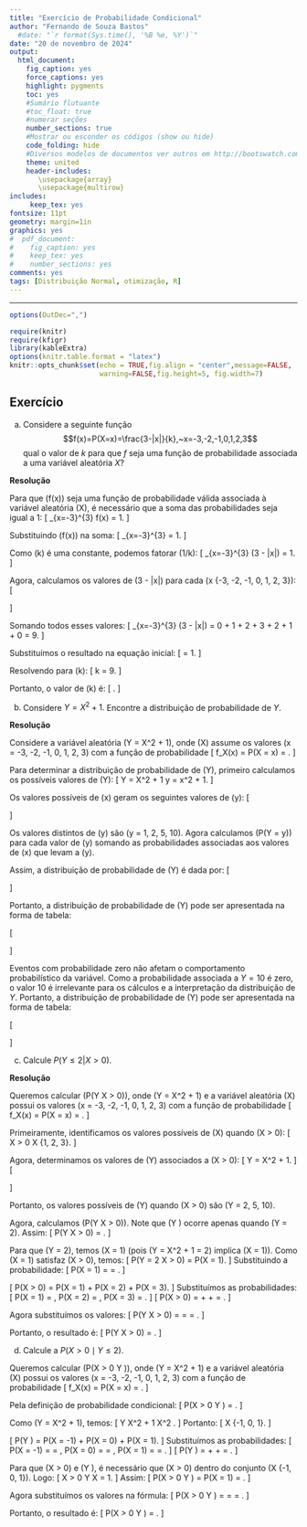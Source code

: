 ```yaml
---
title: "Exercício de Probabilidade Condicional"
author: "Fernando de Souza Bastos"
  #date: "`r format(Sys.time(), '%B %e, %Y')`"
date: "20 de novembro de 2024"
output:
  html_document:
    fig_caption: yes
    force_captions: yes
    highlight: pygments
    toc: yes
    #Sumário flutuante
    #toc_float: true
    #numerar seções
    number_sections: true
    #Mostrar ou esconder os códigos (show ou hide)
    code_folding: hide
    #Diversos modelos de documentos ver outros em http://bootswatch.com/
    theme: united
    header-includes:
       \usepackage{array}
       \usepackage{multirow}
includes:
     keep_tex: yes
fontsize: 11pt
geometry: margin=1in
graphics: yes
#  pdf_document:
#    fig_caption: yes
#    keep_tex: yes
#    number_sections: yes
comments: yes
tags: [Distribuição Normal, otimização, R]
---
```


***

```r
options(OutDec=",")
```


```r
require(knitr)
require(kfigr)
library(kableExtra)
options(knitr.table.format = "latex")
knitr::opts_chunk$set(echo = TRUE,fig.align = "center",message=FALSE, 
                      warning=FALSE,fig.height=5, fig.width=7)
```

## Exercício

a) Considere a seguinte função $$f(x)=P(X=x)=\frac{3-|x|}{k},~x=-3,-2,-1,0,1,2,3$$ qual o valor de $k$ para que $f$ seja uma função de probabilidade associada a uma variável aleatória $X?$

**Resolução**

Para que \(f(x)\) seja uma função de probabilidade válida associada à variável aleatória \(X\), é necessário que a soma das probabilidades seja igual a 1:
\[
\sum_{x=-3}^{3} f(x) = 1.
\]

Substituindo \(f(x)\) na soma:
\[
\sum_{x=-3}^{3} \frac{3 - |x|}{k} = 1.
\]

Como \(k\) é uma constante, podemos fatorar \(1/k\):
\[
\frac{1}{k} \sum_{x=-3}^{3} (3 - |x|) = 1.
\]

Agora, calculamos os valores de \(3 - |x|\) para cada \(x \in \{-3, -2, -1, 0, 1, 2, 3\}\):
\[
\begin{aligned}
x = -3 &\implies 3 - |x| = 3 - 3 = 0, \\
x = -2 &\implies 3 - |x| = 3 - 2 = 1, \\
x = -1 &\implies 3 - |x| = 3 - 1 = 2, \\
x = 0 &\implies 3 - |x| = 3 - 0 = 3, \\
x = 1 &\implies 3 - |x| = 3 - 1 = 2, \\
x = 2 &\implies 3 - |x| = 3 - 2 = 1, \\
x = 3 &\implies 3 - |x| = 3 - 3 = 0.
\end{aligned}
\]

Somando todos esses valores:
\[
\sum_{x=-3}^{3} (3 - |x|) = 0 + 1 + 2 + 3 + 2 + 1 + 0 = 9.
\]

Substituímos o resultado na equação inicial:
\[
\frac{1}{k} \cdot 9 = 1.
\]

Resolvendo para \(k\):
\[
k = 9.
\]

Portanto, o valor de \(k\) é:
\[
\boxed{9}.
\]

b) Considere $Y=X^{2}+1.$ Encontre a distribuição de probabilidade de $Y$.

**Resolução**

Considere a variável aleatória \(Y = X^2 + 1\), onde \(X\) assume os valores \(x = -3, -2, -1, 0, 1, 2, 3\) com a função de probabilidade
\[
f_X(x) = P(X = x) = \frac{3 - |x|}{9}.
\]

Para determinar a distribuição de probabilidade de \(Y\), primeiro calculamos os possíveis valores de \(Y\):
\[
Y = X^2 + 1 \implies y = x^2 + 1.
\]

Os valores possíveis de \(x\) geram os seguintes valores de \(y\):
\[
\begin{aligned}
x = -3 &\implies y = (-3)^2 + 1 = 9 + 1 = 10, \\
x = -2 &\implies y = (-2)^2 + 1 = 4 + 1 = 5, \\
x = -1 &\implies y = (-1)^2 + 1 = 1 + 1 = 2, \\
x = 0 &\implies y = (0)^2 + 1 = 0 + 1 = 1, \\
x = 1 &\implies y = (1)^2 + 1 = 1 + 1 = 2, \\
x = 2 &\implies y = (2)^2 + 1 = 4 + 1 = 5, \\
x = 3 &\implies y = (3)^2 + 1 = 9 + 1 = 10.
\end{aligned}
\]

Os valores distintos de \(y\) são \(y = 1, 2, 5, 10\). Agora calculamos \(P(Y = y)\) para cada valor de \(y\) somando as probabilidades associadas aos valores de \(x\) que levam a \(y\).

\begin{itemize}
    \item Para \(y = 1\): ocorre apenas quando \(x = 0\). Portanto,
    \[
    P(Y = 1) = P(X = 0) = \frac{3 - |0|}{9} = \frac{3}{9} = \frac{1}{3}.
    \]

    \item Para \(y = 2\): ocorre quando \(x = -1\) ou \(x = 1\). Portanto,
    \[
    P(Y = 2) = P(X = -1) + P(X = 1) = \frac{3 - |-1|}{9} + \frac{3 - |1|}{9} = \frac{2}{9} + \frac{2}{9} = \frac{4}{9}.
    \]

    \item Para \(y = 5\): ocorre quando \(x = -2\) ou \(x = 2\). Portanto,
    \[
    P(Y = 5) = P(X = -2) + P(X = 2) = \frac{3 - |-2|}{9} + \frac{3 - |2|}{9} = \frac{1}{9} + \frac{1}{9} = \frac{2}{9}.
    \]

    \item Para \(y = 10\): ocorre quando \(x = -3\) ou \(x = 3\). Portanto,
    \[
    P(Y = 10) = P(X = -3) + P(X = 3) = \frac{3 - |-3|}{9} + \frac{3 - |3|}{9} = \frac{0}{9} + \frac{0}{9} = 0.
    \]
\end{itemize}

Assim, a distribuição de probabilidade de \(Y\) é dada por:
\[
\begin{aligned}
P(Y = 1) &= \frac{1}{3}, \\
P(Y = 2) &= \frac{4}{9}, \\
P(Y = 5) &= \frac{2}{9}, \\
P(Y = 10) &= 0.
\end{aligned}
\]

Portanto, a distribuição de probabilidade de \(Y\) pode ser apresentada na forma de tabela:

\[
\begin{array}{c|cccc|c}
y        &1            & 2           & 5           & 10 & \sum P(Y = y) \\ \hline
P(Y = y) & \frac{1}{3} & \frac{4}{9} & \frac{2}{9} & 0  & 1\\
\end{array}
\]

Eventos com probabilidade zero não afetam o comportamento probabilístico da variável. Como a probabilidade associada a 
$Y=10$ é zero, o valor $10$ é irrelevante para os cálculos e a interpretação da distribuição de $Y.$ Portanto, a distribuição de probabilidade de \(Y\) pode ser apresentada na forma de tabela:

\[
\begin{array}{c|ccc|c}
y        &1            & 2           & 5            & \sum P(Y = y) \\ \hline
P(Y = y) & \frac{1}{3} & \frac{4}{9} & \frac{2}{9}  & 1\\
\end{array}
\]

c) Calcule $P(Y\leq 2 | X > 0).$

**Resolução**

Queremos calcular \(P(Y \leq 2 \mid X > 0)\), onde \(Y = X^2 + 1\) e a variável aleatória \(X\) possui os valores \(x = -3, -2, -1, 0, 1, 2, 3\) com a função de probabilidade
\[
f_X(x) = P(X = x) = \frac{3 - |x|}{9}.
\]

Primeiramente, identificamos os valores possíveis de \(X\) quando \(X > 0\):
\[
X > 0 \implies X \in \{1, 2, 3\}.
\]

Agora, determinamos os valores de \(Y\) associados a \(X > 0\):
\[
Y = X^2 + 1.
\]
\[
\begin{aligned}
\text{Para } X = 1, &\quad Y = 1^2 + 1 = 2, \\
\text{Para } X = 2, &\quad Y = 2^2 + 1 = 5, \\
\text{Para } X = 3, &\quad Y = 3^2 + 1 = 10.
\end{aligned}
\]

Portanto, os valores possíveis de \(Y\) quando \(X > 0\) são \(Y = 2, 5, 10\).

Agora, calculamos \(P(Y \leq 2 \mid X > 0)\). Note que \(Y \leq 2\) ocorre apenas quando \(Y = 2\). Assim:
\[
P(Y \leq 2 \mid X > 0) = \frac{P(Y = 2 \text{ e } X > 0)}{P(X > 0)}.
\]

\textbf{1. Calculando \(P(Y = 2 \text{ e } X > 0)\):}

Para que \(Y = 2\), temos \(X = 1\) (pois \(Y = X^2 + 1 = 2\) implica \(X = 1\)). Como \(X = 1\) satisfaz \(X > 0\), temos:
\[
P(Y = 2 \text{ e } X > 0) = P(X = 1).
\]
Substituindo a probabilidade:
\[
P(X = 1) = \frac{3 - |1|}{9} = \frac{2}{9}.
\]

\textbf{2. Calculando \(P(X > 0)\):}

\[
P(X > 0) = P(X = 1) + P(X = 2) + P(X = 3).
\]
Substituímos as probabilidades:
\[
P(X = 1) = \frac{2}{9}, \quad P(X = 2) = \frac{1}{9}, \quad P(X = 3) = \frac{0}{9}.
\]
\[
P(X > 0) = \frac{2}{9} + \frac{1}{9} + \frac{0}{9} = \frac{3}{9}.
\]

\textbf{3. Calculando \(P(Y \leq 2 \mid X > 0)\):}

Agora substituímos os valores:
\[
P(Y \leq 2 \mid X > 0) = \frac{P(Y = 2 \text{ e } X > 0)}{P(X > 0)} = \frac{\frac{2}{9}}{\frac{3}{9}} = \frac{2}{3}.
\]

Portanto, o resultado é:
\[
P(Y \leq 2 \mid X > 0) = \frac{2}{3}.
\]

d) Calcule a $P(X>0\mid Y\leq 2).$

Queremos calcular \(P(X > 0 \mid Y \leq 2)\), onde \(Y = X^2 + 1\) e a variável aleatória \(X\) possui os valores \(x = -3, -2, -1, 0, 1, 2, 3\) com a função de probabilidade
\[
f_X(x) = P(X = x) = \frac{3 - |x|}{9}.
\]

Pela definição de probabilidade condicional:
\[
P(X > 0 \mid Y \leq 2) = \frac{P(X > 0 \text{ e } Y \leq 2)}{P(Y \leq 2)}.
\]

\textbf{1. Determinando \(Y \leq 2\):}

Como \(Y = X^2 + 1\), temos:
\[
Y \leq 2 \implies X^2 + 1 \leq 2 \implies X^2 \leq 1.
\]
Portanto:
\[
X \in \{-1, 0, 1\}.
\]

\textbf{2. Calculando \(P(Y \leq 2)\):}

\[
P(Y \leq 2) = P(X = -1) + P(X = 0) + P(X = 1).
\]
Substituímos as probabilidades:
\[
P(X = -1) = \frac{3 - |-1|}{9} = \frac{2}{9}, \quad P(X = 0) = \frac{3 - |0|}{9} = \frac{3}{9}, \quad P(X = 1) = \frac{3 - |1|}{9} = \frac{2}{9}.
\]
\[
P(Y \leq 2) = \frac{2}{9} + \frac{3}{9} + \frac{2}{9} = \frac{7}{9}.
\]

\textbf{3. Calculando \(P(X > 0 \text{ e } Y \leq 2)\):}

Para que \(X > 0\) e \(Y \leq 2\), é necessário que \(X > 0\) dentro do conjunto \(X \in \{-1, 0, 1\}\). Logo:
\[
X > 0 \text{ e } Y \leq 2 \implies X = 1.
\]
Assim:
\[
P(X > 0 \text{ e } Y \leq 2) = P(X = 1) = \frac{2}{9}.
\]

\textbf{4. Calculando \(P(X > 0 \mid Y \leq 2)\):}

Agora substituímos os valores na fórmula:
\[
P(X > 0 \mid Y \leq 2) = \frac{P(X > 0 \text{ e } Y \leq 2)}{P(Y \leq 2)} = \frac{\frac{2}{9}}{\frac{7}{9}} = \frac{2}{7}.
\]

Portanto, o resultado é:
\[
P(X > 0 \mid Y \leq 2) = \frac{2}{7}.
\]

